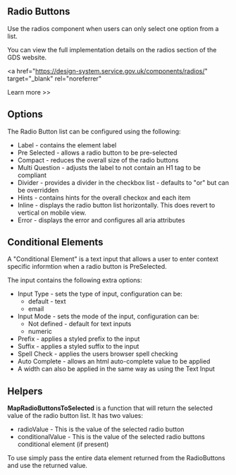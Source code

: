 
<Meta title="Components/Radios/Information" />

<h2>Radio Buttons</h2>

<p>
  Use the radios component when users can only select one option from a list.
</p>

<p>
  You can view the full implementation details on the radios section of the GDS
  website.
</p>

<a
  href="https://design-system.service.gov.uk/components/radios/"
  target="_blank"
  rel="noreferrer"
>
  Learn more >>
</a>

<h2>Options</h2>

<p>The Radio Button list can be configured using the following:</p>

<ul>
  <li>Label - contains the element label</li>
  <li>Pre Selected - allows a radio button to be pre-selected</li>
  <li>Compact - reduces the overall size of the radio buttons</li>
  <li>
    Multi Question - adjusts the label to not contain an H1 tag to be compliant
  </li>
  <li>
    Divider - provides a divider in the checkbox list - defaults to "or" but can
    be overridden
  </li>
  <li>Hints - contains hints for the overall checkox and each item</li>
  <li>
    Inline - displays the radio button list horizontally. This does revert to
    vertical on mobile view.
  </li>
  <li>Error - displays the error and configures all aria attributes</li>
</ul>

<h2>Conditional Elements</h2>

<p>
  A "Conditional Element" is a text input that allows a user to enter context
  specific informtion when a radio button is PreSelected.
</p>

<p>The input contains the following extra options:</p>

<ul>
  <li>
    Input Type - sets the type of input, configuration can be:
    <ul>
      <li>default - text</li>
      <li>email</li>
    </ul>
  </li>
  <li>
    Input Mode - sets the mode of the input, configuration can be:
    <ul>
      <li>Not defined - default for text inputs</li>
      <li>numeric</li>
    </ul>
  </li>
  <li>Prefix - applies a styled prefix to the input</li>
  <li>Suffix - applies a styled suffix to the input</li>
  <li>Spell Check - applies the users browser spell checking</li>
  <li>Auto Complete - allows an html auto-complete value to be applied</li>
  <li>A width can also be applied in the same way as using the Text Input</li>
</ul>
<h2>Helpers</h2>
<p>
  <b>MapRadioButtonsToSelected</b> is a function that will return the selected
  value of the radio button list. It has two values:
</p>
<ul>
  <li>radioValue - This is the value of the selected radio button</li>
  <li>
    conditionalValue - This is the value of the selected radio buttons
    conditional element (if present)
  </li>
</ul>
<p>
  To use simply pass the entire data element returned from the RadioButtons and
  use the returned value.
</p>
